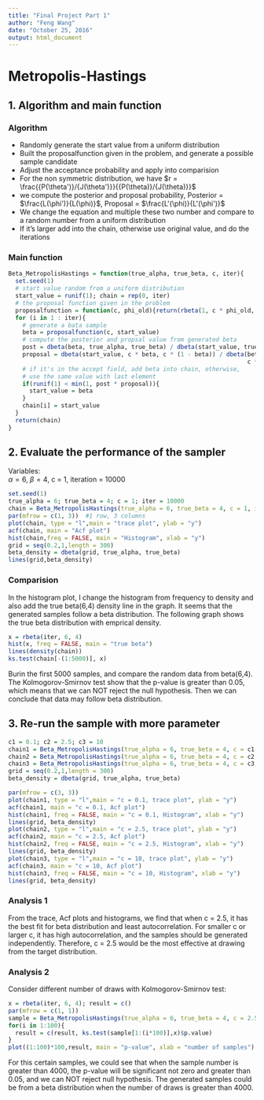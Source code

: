 ```yaml
---
title: "Final Project Part 1"
author: "Feng Wang"
date: "October 25, 2016"
output: html_document
---
```


# Metropolis-Hastings
## 1. Algorithm and main function
### Algorithm 
* Randomly generate the start value from a uniform distribution
* Built the proposalfunction given in the problem, and generate a possible sample candidate
* Adjust the acceptance probability and apply into comparision
+ For the non symmetric distribution, we have $r = \frac{{P(\theta')}/{J(\theta')}}{{P(\theta)}/{J(\theta)}}$
+ we compute the posterior and proposal probability, Posterior = $\frac{L(\phi')}{L(\phi)}$, Proposal = $\frac{L'(\phi)}{L'(\phi')}$
+ We change the equation and multiple these two number and compare to a random number from a uniform distribution
+ If it's larger add into the chain, otherwise use original value, and do the iterations

### Main function
```r
Beta_MetropolisHastings = function(true_alpha, true_beta, c, iter){
  set.seed(1)
  # start value random from a uniform distribution
  start_value = runif(1); chain = rep(0, iter)
  # the proposal function given in the problem
  proposalfunction = function(c, phi_old){return(rbeta(1, c * phi_old, c * (1 - phi_old)))}
  for (i in 1 : iter){
    # generate a bata sample
    beta = proposalfunction(c, start_value)
    # compute the posterior and propsal value from generated beta
    post = dbeta(beta, true_alpha, true_beta) / dbeta(start_value, true_alpha, true_beta)
    proposal = dbeta(start_value, c * beta, c * (1 - beta)) / dbeta(beta, c * start_value, 
                                                                    c * (1 - start_value))
    # if it's in the accept field, add beta into chain, otherwise,
    # use the same value with last element
    if(runif(1) < min(1, post * proposal)){
      start_value = beta
    }
    chain[i] = start_value
  }
  return(chain)
}
```
\pagebreak

## 2. Evaluate the performance of the sampler
Variables:  
$\alpha = 6$, $\beta = 4$, c = 1, iteration = 10000
```r
set.seed(1)
true_alpha = 6; true_beta = 4; c = 1; iter = 10000
chain = Beta_MetropolisHastings(true_alpha = 6, true_beta = 4, c = 1, iter = 10000)
par(mfrow = c(1, 3))  #1 row, 3 columns
plot(chain, type = "l",main = "trace plot", ylab = "y")
acf(chain, main = "Acf plot")
hist(chain,freq = FALSE, main = "Histogram", xlab = "y")
grid = seq(0.2,1,length = 300)
beta_density = dbeta(grid, true_alpha, true_beta)
lines(grid,beta_density)
```

### Comparision
In the histogram plot, I change the histogram from frequency to density and also add the true beta(6,4) density line in the graph. It seems that the generated samples follow a beta distribution. The following graph shows the true beta distribution with emprical density.

```r
x = rbeta(iter, 6, 4)
hist(x, freq = FALSE, main = "true beta")
lines(density(chain))
ks.test(chain[-(1:5000)], x)
```

Burin the first 5000 samples, and compare the random data from beta(6,4). The Kolmogorov-Smirnov test show that the p-value is greater than 0.05, which means that we can NOT reject the null hypothesis. Then we can conclude that data may follow beta distribution.

\pagebreak

## 3. Re-run the sample with more parameter
```r
c1 = 0.1; c2 = 2.5; c3 = 10
chain1 = Beta_MetropolisHastings(true_alpha = 6, true_beta = 4, c = c1, iter = 10000)
chain2 = Beta_MetropolisHastings(true_alpha = 6, true_beta = 4, c = c2, iter = 10000)
chain3 = Beta_MetropolisHastings(true_alpha = 6, true_beta = 4, c = c3, iter = 10000)
grid = seq(0.2,1,length = 300)
beta_density = dbeta(grid, true_alpha, true_beta)

par(mfrow = c(3, 3))
plot(chain1, type = "l",main = "c = 0.1, trace plot", ylab = "y")
acf(chain1, main = "c = 0.1, Acf plot")
hist(chain1, freq = FALSE, main = "c = 0.1, Histogram", xlab = "y")
lines(grid, beta_density)
plot(chain2, type = "l",main = "c = 2.5, trace plot", ylab = "y")
acf(chain2, main = "c = 2.5, Acf plot")
hist(chain2, freq = FALSE, main = "c = 2.5, Histogram", xlab = "y")
lines(grid, beta_density)
plot(chain3, type = "l",main = "c = 10, trace plot", ylab = "y")
acf(chain3, main = "c = 10, Acf plot")
hist(chain3, freq = FALSE, main = "c = 10, Histogram", xlab = "y")
lines(grid, beta_density)
```

### Analysis 1
From the trace, Acf plots and histograms, we find that when c = 2.5, it has the best fit for beta distribution and least autocorrelation. For smaller c or larger c, it has high autocorrelation, and the samples should be generated independently. Therefore, c = 2.5 would be the most effective at drawing from the target distribution.

### Analysis 2
Consider different number of draws with Kolmogorov-Smirnov test:  
```r
x = rbeta(iter, 6, 4); result = c()
par(mfrow = c(1, 1))
sample = Beta_MetropolisHastings(true_alpha = 6, true_beta = 4, c = 2.5, iter = 10000)
for(i in 1:100){
  result = c(result, ks.test(sample[1:(i*100)],x)$p.value)
}
plot((1:100)*100,result, main = "p-value", xlab = "number of samples")
```

For this certain samples, we could see that when the sample number is greater than 4000, the p-value will be significant not zero and greater than 0.05, and we can NOT reject null hypothesis. The generated samples could be from a beta distribution when the number of draws is greater than 4000.
